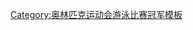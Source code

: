 {{Navbox
|name      = 奥林匹克运动会游泳比赛男子400米自由泳冠军
|title     = [[奥林匹克运动会男子游泳奖牌得主列表|奥林匹克运动会游泳比赛男子400公尺自由式冠军]]
|state     = {{{state|autocollapse}}}
|listclass = hlist
|list1     = 
* [[1904夏季奧林匹克運動會男子440碼自由泳比賽|1904]]（440碼）：{{flagicon|USA|1896}} [[查尔斯·丹尼尔斯]]
* [[1908年夏季奧林匹克運動會男子400公尺自由泳比賽|1908]]：{{flagicon|GBR}} [[亨利·泰勒]]
* [[1912年夏季奧林匹克運動會男子400公尺自由泳比賽|1912]]：{{flagicon|CAN|1868}} [[乔治·霍奇森]]
* [[1920年夏季奧林匹克運動會男子400公尺自由泳比賽|1920]]：{{flagicon|USA|1912}} [[诺曼·罗斯]]
* [[1924年夏季奧林匹克運動會男子400公尺自由泳比賽|1924]]：{{flagicon|USA|1912}} [[約翰尼·維斯穆勒]]
* [[1928年夏季奧林匹克運動會男子400公尺自由泳比賽|1928]]：{{flagicon|ARG}} [[阿尔韦托·索里利亚]]
* [[1932年夏季奧林匹克運動會男子400公尺自由泳比賽|1932]]：{{flagicon|USA|1912}} [[巴斯特·克拉布]]
* [[1936年夏季奧林匹克運動會男子400公尺自由泳比賽|1936]]：{{flagicon|USA|1912}} [[杰克·梅迪卡]]
* [[1948年夏季奧林匹克運動會男子400公尺自由泳比賽|1948]]：{{flagicon|USA|1912}} [[比尔·史密斯]]
* [[1952年夏季奧林匹克運動會男子400公尺自由泳比賽|1952]]：{{flagicon|FRA}} [[让·布瓦特]]
* [[1956年夏季奧林匹克運動會男子400公尺自由泳比賽|1956]]：{{flagicon|AUS}} [[默里·罗斯]]
* [[1960年夏季奧林匹克運動會男子400公尺自由泳比賽|1960]]：{{flagicon|AUS}} [[默里·罗斯]]
* [[1964年夏季奧林匹克運動會男子400公尺自由泳比賽|1964]]：{{flagicon|USA}} [[唐·斯科兰德]]
* [[1968年夏季奧林匹克運動會男子400公尺自由泳比賽|1968]]：{{flagicon|USA}} [[迈克·伯顿]]
* [[1972年夏季奧林匹克運動會男子400公尺自由泳比賽|1972]]：{{flagicon|AUS}} [[布拉德·库珀]]
* [[1976年夏季奧林匹克運動會男子400公尺自由泳比賽|1976]]：{{flagicon|USA}} [[布赖恩·古德尔]]
* [[1980年夏季奧林匹克運動會男子400公尺自由泳比賽|1980]]：{{flagicon|URS}} [[弗拉基米尔·萨尔尼科夫]]
* [[1984年夏季奧林匹克運動會男子400公尺自由泳比賽|1984]]：{{flagicon|USA}} [[乔治·迪卡洛]]
* [[1988年夏季奧林匹克運動會男子400公尺自由泳比賽|1988]]：{{flagicon|GDR}} [[乌韦·达斯勒]]
* [[1992年夏季奧林匹克運動會男子400公尺自由泳比賽|1992]]：[[File:Olympic flag.svg|22x20px|border|alt=独联体|link=独联体]] [[叶夫根尼·萨多夫伊]]
* [[1996年夏季奧林匹克運動會男子400公尺自由泳比賽|1996]]：{{flagicon|NZL}} [[达尼恩·洛德]]
* [[2000年夏季奥林匹克运动会游泳比赛－男子400米自由泳|2000]]：{{flagicon|AUS}} [[伊恩·索普]]
* [[2004年夏季奧林匹克運動會男子400公尺自由泳比賽|2004]]：{{flagicon|AUS}} [[伊恩·索普]]
* [[2008年夏季奧林匹克運動會游泳比賽男子400米自由泳比賽|2008]]：{{flagicon|KOR|1997}} [[朴泰桓]]
* [[2012年夏季奧林匹克運動會男子400米自由泳比賽|2012]]：{{flagicon|CHN}} [[孫楊]]
* [[2016年夏季奧林匹克運動會男子400公尺自由式比賽|2016]]：{{flagicon|AUS}} [[麥克·霍爾頓]]
* [[2020年夏季奧林匹克運動會男子400公尺自由式比賽|2020]]：{{flagicon|TUN}} [[艾哈迈德·哈夫纳维]]
}}<noinclude>
{{collapsible option}}
[[Category:奥林匹克运动会游泳比赛冠军模板]]
</noinclude>